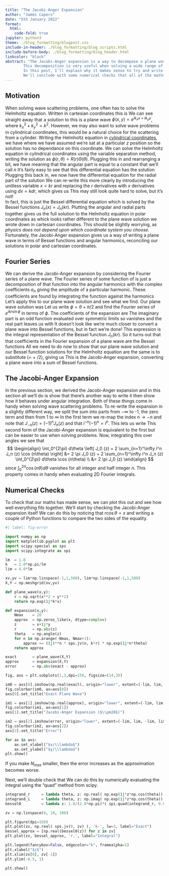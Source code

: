```yaml
---
title: "The Jacobi-Anger Expansion"
author: "James Capers"
date: "5th January 2022"
format: 
  html:
    code-fold: true
jupyter: python3
theme: ./blog_formatting/blogpost.css
include-in-header: ./blog_formatting/blog_scripts.html
include-before-body: ./blog_formatting/blog_header.html
linkcolor: "black"
abstract: "The Jacobi-Anger expansion is a way to decompose a plane wave into angular harmonics and Bessel functions.
		This decomposition is very useful when solving a wide range of wave scattering problems.
		In this post, I'll explain why it makes sense to try and write a plane wave in terms of Bessel funcions and show how the Jacobi-Anger expansion can be derived by considering the Fourier series of a plane wave.
		We'll conclude with some numerical checks that all of the maths makes sense."
---
```


## Motivation

When solving wave scattering problems, one often has to solve the Helmholtz equation.
		Written in cartesian coordinates this is
		\begin{align}
			\left( \nabla^2 + k^2 \right) \phi = 0, \\
			\left( \frac{\partial^2}{\partial x^2} + \frac{\partial^2}{\partial y^2} + k^2 \right) \phi = 0.
		\end{align}
		We can see straight away that a solution to this is a plane wave $\phi (x, y) = e^{ik_x x + ik_y y}$, where $k_x^2 + k_y^2 = k^2$.
		However, we may also want to solve wave problems in cylindrical coordinates, this would be a natural choice for the scattering from a cylinder.
		Writing the Helmholtz equation in [cylindrical coordinates](https://en.wikipedia.org/wiki/Del_in_cylindrical_and_spherical_coordinates), we have 
		\begin{equation}
			\left( \frac{\partial^2}{\partial r^2} + \frac{1}{r} \frac{\partial}{\partial r} + \frac{1}{r^2} \frac{\partial^2}{\partial \theta^2} + k^2 \right) \phi = 0,
		\end{equation}
		where we have assumed we're sat at a particular $z$ position so the solution has no dependance on this coordinate.
		We can solve the Helmholtz equation in cylindrical coordinates using the variable separation method, writing the solution as $\phi (r, \theta) = R(r) \Theta (\theta)$.
		Plugging this in and rearranging a bit, we have 
		\begin{equation} 
			\frac{r^2}{R} \frac{\partial^2 R}{\partial r^2} + \frac{r}{R} \frac{\partial R}{\partial r} + k^2 r^2 = -\frac{1}{\Theta} \frac{\partial^2 \Theta}{\partial \theta^2} ,
		\end{equation}
		meaning that the angular part is equal to a constant that we'll call $n$
		\begin{equation} 
		\frac{\partial^2 \Theta}{\partial \theta^2} = -n^2 \Theta.
		\end{equation} 
		It's fairly easy to see that this differential equation has the solution
		\begin{equation} 
			\Theta (\theta) = e^{i n \theta} .
		\end{equation}
		Plugging this back in, we now have the differential equation for the radial part of the solution 
		\begin{equation} 
			r^2 \frac{\partial^2 R}{\partial r^2} + r \frac{\partial R}{\partial r} + (k^2 r^2 - n^2) R = 0 . 
		\end{equation}
		We can re-write this more clearly by introducing the unitless variable $x = kr$ and replacing the $r$ derivatives with $x$ derivatives using $dx = kdr$, which gives us 
		\begin{equation} 
			x^2 \frac{\partial^2 R}{\partial x^2} + x \frac{\partial R}{\partial x} + (x^2 - n^2) R = 0 .
		\end{equation}
		This may still look quite hard to solve, but it's not!  
		In fact, this is just the Bessel differential equation
		\begin{equation}
			x^2 \frac{d^2y}{dx^2} + x \frac{dy}{dx} + (x^2 - \alpha^2) y = 0
		\end{equation}
		which is solved by the Bessel functions $J_n (x) = J_n (kr)$. 
		Plutting the angular and radial parts together gives us the full solution to the Helmholtz equation in polar coordinates as 
		\begin{equation} 
			\phi (r, \theta) = \sum_{n = -\infty}^\infty J_n (kr) e^{i n \theta} ,
		\end{equation}
		whick looks rather different to the plane wave solution we wrote down in cartesian coordinates.
		This should be slightly worrying, as *physics does not depend upon which coordinate system you choose*.
		Fortunately, the Jacobi-Anger expansion gives us a way of writing a plane wave in terms of Bessel functions and angular harmonics, reconciling our solutions in polar and cartesian coordinates.

## Fourier Series 

We can derive the Jacobi-Anger expansion by considering the Fourier series of a plane wave.
		The Fourier series of some function of is just a decomposition of that function into the angular harmonics
		\begin{equation}
			f(\theta) = \sum_{l=-\infty}^{\infty} a_n e^{in\theta} ,
		\end{equation}
		with the complex coefficients $a_n$ giving the amplitude of a particular harmonic.
		These coefficients are found by integrating the function against the harmonics
		\begin{equation}
			a_n = \frac{1}{2\pi} \int_{-\pi}^\pi d\theta e^{-in\theta} f(\theta) .
		\end{equation}
		Let's apply this to our plane wave solution and see what we find.
		Our plane wave solution was 
		\begin{equation} 
			e^{ik_x x + ik_y y} = e^{i \boldsymbol{k} \cdot \boldsymbol{r}} = e^{i k r \cos \theta} = e^{i k r \sin (\theta + \pi/2)}.
		\end{equation}
		Let us write $\phi = \theta +\pi/2$ and find the Fourier series of $e^{i k r \sin \phi}$ in terms of $\phi$.
		The coefficients of the expansion are
		\begin{align} 
			a_n &= \frac{1}{2\pi} \int_{-\pi}^\pi d\phi e^{-in\phi} e^{i k r \sin \phi} \\
			&= \frac{1}{2\pi} \int_{-\pi}^\pi d\phi e^{i ( k r \sin \phi - n \phi)} \\
			&= \frac{1}{2\pi} \int_{-\pi}^\pi d\phi \left\{ \cos \left[ k r \sin \phi - n \phi \right] + i \sin \left[ k r \sin \phi - n \phi \right] \right\}
		\end{align}
		The imaginary part is an odd function evaluated over symmetric limits so vanishes and the real part leaves us with 
		\begin{equation} 
			a_n = \frac{1}{2\pi} \int_{-\pi}^\pi d\phi \cos \left[ k r \sin \phi - n \phi \right]
		\end{equation}
		It doesn't look like we're much closer to convert a plane wave into Bessel functions, but in fact we're done!
		This expression is the integral representation of the Bessel function $J_n (kr)$.
		So it turns out that that coefficients in the Fourier expansion of a plane wave are the Bessel functions 
		\begin{equation} 
			e^{ikr \sin \phi} = \sum_{n=-\infty}^\infty J_n (kr) e^{i n \phi} .
		\end{equation}
		All we need to do now to show that our plane wave solution and our Bessel function solutions for the Helmholtz equation are the same is to substitute \(\phi = \theta + \pi/2\), giving us 
		\begin{align} 
			e^{ikr \sin (\theta+\pi/2)} &= \sum_{n=-\infty}^\infty J_n (kr) e^{i n (\theta + \pi/2)}  \\
			e^{ikr \cos \theta} &= \sum_{n=-\infty}^\infty J_n (kr) e^{i n\theta } e^{i n \pi/2}  \\
			e^{ikr \cos \theta} &= \sum_{n=-\infty}^\infty i^n J_n (kr) e^{i n\theta }
		\end{align}
		This is the Jacobi-Anger expansion, converting a plane wave into a sum of Bessel functions.

## The Jacobi-Anger Expansion 

In the previous section, we derived the Jacobi-Anger expansion
		\begin{equation} 
			e^{iz \cos \theta} = \sum_{n=-\infty}^\infty i^n J_n (z) e^{i n\theta } ,
		\end{equation}
		and in this section all we'll do is show that there's another way to write it then show how it behaves under angular integration.
		Both of these things come in handy when solving wave scattering problems.
		To re-write the expansion in a slightly different way, we split the sum into parts from $-\infty$ to -1, the zero term and then from 1 to $\infty$
		\begin{equation}  
			e^{iz \cos \theta} = \sum_{n=-\infty}^{-1} i^n J_n (z) e^{i n \theta} + J_0 (z) + \sum_{n=1}^{\infty} i^n J_n (z) e^{i n \theta} .
		\end{equation}
		In the first term we re-map the index $n \rightarrow -n$ and note that $J_{-n} (z) = (-1)^n J_n (z)$ and that $i^{-n} (-1)^n = i^n$.
		This lets us write
		\begin{align} 
			e^{iz \cos \theta} &= \sum_{n=1}^{\infty} i^{-n} J_{-n} (z) e^{-i n \theta} + J_0 (z) + \sum_{n=1}^{\infty} i^n J_n (z) e^{i n \theta} \\
			&= \sum_{n=1}^{\infty} i^{-n} (-1)^n J_{n} (z) e^{-i n \theta} + J_0 (z) + \sum_{n=1}^{\infty} i^n J_n (z) e^{i n \theta} \\
			&= \sum_{n=1}^{\infty} i^n J_{n} (z) e^{-i n \theta} + J_0 (z) + \sum_{n=1}^{\infty} i^n J_n (z) e^{i n \theta} \\
			&= J_0 (z) + \sum_{n=1}^\infty i^n J_n (z) \left( e^{in\theta} + e^{-in\theta} \right) \\
			&= J_0 (z) + 2 \sum_{n=1}^\infty i^n J_n (z) \cos (n\theta) \\
		\end{align}
		This second form of the Jacobi-Anger expansion is equivalent to the first but can be easier to use when solving problems.
		Now, integrating this over angles we see that 
		$$
    \begin{align}
			\int_0^{2\pi} d\theta \left[ J_0 (z) + 2 \sum_{n=1}^\infty i^n J_n (z) \cos (n\theta) \right] &= 2 \pi J_0 (z) + 2 \sum_{n=1}^\infty i^n J_n (z) \int_0^{2\pi} d\theta \cos (n\theta) \\
			&= 2 \pi J_0 (z)
    \end{align}
		$$
		since $\int_0^{2\pi} \cos (n\theta) d\theta$ vanishes for all integer and half integer $n$.
		This property comes in handy when evaluating 2D Fourier integrals.

## Numerical Checks
  To check that our maths has made sense, we can plot this out and see how well everything fits together.
		We'll start by checking the Jacobi-Anger expansion itself 
		\begin{equation} 
			e^{ikr \cos \theta} = \sum_{n=-\infty}^\infty i^n J_n (kr) e^{i n\theta } .
		\end{equation}
		We can do this by noticing that $r \cos \theta = x$ and writing a couple of Python functions to compare the two sides of the equality.

```python
#| label: fig-error

import numpy as np
import matplotlib.pyplot as plt 
import scipy.special as sps
import scipy.integrate as spi

lm  = 1.0
k   = 2.0*np.pi/lm 
lim = 4.0*lm

xv,yv = lim*np.linspace(-1,1,500), lim*np.linspace(-1,1,500)
X,Y = np.meshgrid(xv,yv)

def plane_wave(x,y):
    r = np.sqrt(x**2 + y**2)
    return np.exp(1j*k*x)

def expansion(x,y):
    Nmax    = 20
    approx  = np.zeros_like(x, dtype=complex)
    z       = x+1j*y 
    r       = np.abs(z)
    theta   = np.angle(z)
    for n in np.arange(-Nmax, Nmax+1):
        approx += (1j)**n * sps.jv(n, k*r) * np.exp(1j*n*theta)
    return approx

exact       = plane_wave(X,Y)
approx      = expansion(X,Y)
error       = np.abs(exact - approx)

fig, axs = plt.subplots(1,3,dpi=150, figsize=(14,3))

im0 = axs[0].imshow(np.real(exact), origin="lower", extent=(-lim, lim, -lim, lim), vmin=-1, vmax=1, cmap="bwr")
fig.colorbar(im0, ax=axs[0])
axs[0].set_title("Exact Plane Wave")

im1 = axs[1].imshow(np.real(approx), origin="lower", extent=(-lim, lim, -lim, lim), vmin=-1, vmax=1, cmap="bwr")
fig.colorbar(im1, ax=axs[1])
axs[1].set_title("Jacobi-Anger Expansion ($\\pm20$)")

im2 = axs[2].imshow(error, origin="lower", extent=(-lim, lim, -lim, lim), cmap="magma")
fig.colorbar(im2, ax=axs[2])
axs[2].set_title("Error")

for ax in axs:
    ax.set_xlabel("$x/\\lambda$")
    ax.set_ylabel("$y/\\lambda$")
plt.show()
```
If you make $N_{max}$ smaller, then the error increases as the approximation becomes worse.

Next, we'll double check that 
\begin{align} 
  \frac{1}{2 \pi} \int_0^{2\pi} d\theta e^{iz\cos\theta} &= 2 \pi J_0 (z).
\end{align}
We can do this by numerically evaluating the integral using the "quad" method from scipy.

```python
integrand_r     = lambda theta, z: np.real( np.exp(1j*z*np.cos(theta)) )
integrand_i     = lambda theta, z: np.imag( np.exp(1j*z*np.cos(theta)) )
bessel0         = lambda z: 1.0/(2.0*np.pi)*( spi.quad(integrand_r, 0.0, 2.0*np.pi, args=(z))[0] + 1j*spi.quad(integrand_i, 0.0, 2.0*np.pi, args=(z))[0] )

zv = np.linspace(0, 10, 100)

plt.figure(dpi=150)
plt.plot(zv, np.real( sps.jv(0, zv) ), 'k-', lw=3, label="Exact")
bessel_approx = [np.real(bessel0(z)) for z in zv]
plt.plot(zv, bessel_approx, 'r.', label="Integral")

plt.legend(fancybox=False, edgecolor="k", framealpha=1)
plt.xlabel("$z$")
plt.xlim(zv[0], zv[-1])
plt.ylim(-0.5, 1)

plt.show()

```